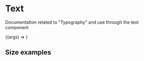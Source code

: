 

<Meta
  title="Foundation/Text"
  component={Text}
/>

# Text

Documentation related to "Typography" and use through the text component

<ArgsTable story="Text Component" />

<Canvas>
  <Story
    name="Text Component"
    args={{
      children: 'Sample Text'
    }}
  >
    {(args) => <Text {...args} />}
  </Story>
</Canvas>


## Size examples

<SizeExamples />